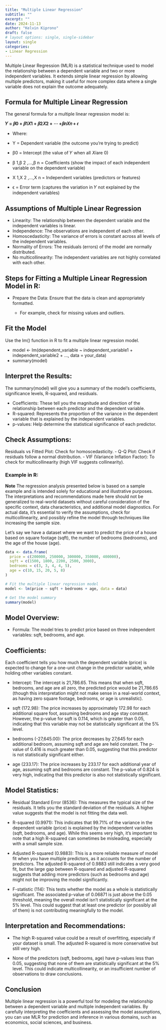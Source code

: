 ```yaml
---
title: "Multiple Linear Regression"
subtitle: ""
excerpt: ""
date: 2024-11-13
author: "Kelvin Kiprono"
draft: false
# layout options: single, single-sidebar
layout: single
categories:
- Linear Regression
---
```


Multiple Linear Regression (MLR) is a statistical technique used to model the relationship between a dependent variable and two or more independent variables. It extends simple linear regression by allowing multiple predictors, making it useful for more complex data where a single variable does not explain the outcome adequately.

## Formula for Multiple Linear Regression

The general formula for a multiple linear regression model is:

**𝑌 = 𝛽0 + 𝛽1𝑋1 + 𝛽2𝑋2 + ⋯ +𝛽𝑛𝑋𝑛 + 𝜖**

 - Where:

 - Y = Dependent variable (the outcome you're trying to predict)
 - β0 = Intercept (the value of 𝑌 when all 𝑋𝑖are 0)
 - β 1,β 2 ,…,β n = Coefficients (show the impact of each independent variable on the dependent variable)
 - X 1,X 2 ,…,X n = Independent variables (predictors or features)
 - ϵ = Error term (captures the variation in 𝑌 not explained by the independent variables)
 
## Assumptions of Multiple Linear Regression  

- Linearity: The relationship between the dependent variable and the independent variables is linear.
- Independence: The observations are independent of each other.
- Homoscedasticity: The variance of errors is constant across all levels of the independent variables.
- Normality of Errors: The residuals (errors) of the model are normally distributed.
- No multicollinearity: The independent variables are not highly correlated with each other.

## Steps for Fitting a Multiple Linear Regression Model in R:

- Prepare the Data: Ensure that the data is clean and appropriately formatted.

   - For example, check for missing values and outliers.
   
## Fit the Model 

Use the lm() function in R to fit a multiple linear regression model.

- model <- lm(dependent_variable ~ independent_variable1 + independent_variable2 + ..., data = your_data)
- summary(model)

## Interpret the Results: 

The summary(model) will give you a summary of the model's coefficients, significance levels, R-squared, and residuals.

- Coefficients: These tell you the magnitude and direction of the relationship between each predictor and the dependent variable.
- R-squared: Represents the proportion of the variance in the dependent variable that is explained by the independent variables.
- p-values: Help determine the statistical significance of each predictor.

## Check Assumptions:

Residuals vs Fitted Plot: Check for homoscedasticity.
- Q-Q Plot: Check if residuals follow a normal distribution.
- VIF (Variance Inflation Factor): To check for multicollinearity (high VIF suggests collinearity).

### Example in R:
**Note**
The regression analysis presented below is based on a sample example and is intended solely for educational and illustrative purposes. The interpretations and recommendations made here should not be generalized to real-world datasets without careful consideration of the specific context, data characteristics, and additional model diagnostics. For actual data, it's essential to verify the assumptions, check for multicollinearity, and possibly refine the model through techniques like increasing the sample size.

Let’s say we have a dataset where we want to predict the price of a house based on square footage (sqft), the number of bedrooms (bedrooms), and the age of the house (age).

```r
data <- data.frame(
  price = c(200000, 250000, 300000, 350000, 400000),
  sqft = c(1500, 1800, 2200, 2500, 3000),
  bedrooms = c(3, 3, 4, 4, 5),
  age = c(10, 15, 20, 5, 8)
)
```
```r
# Fit the multiple linear regression model
model <- lm(price ~ sqft + bedrooms + age, data = data)

```

```r
# Get the model summary
summary(model)
```
## Model Overview:

- Formula: The model tries to predict price based on three independent variables: sqft, bedrooms, and age.

## Coefficients:

Each coefficient tells you how much the dependent variable (price) is expected to change for a one-unit change in the predictor variable, while holding other variables constant.

- Intercept: The intercept is 21,786.65. This means that when sqft, bedrooms, and age are all zero, the predicted price would be 21,786.65 (though this interpretation might not make sense in a real-world context, as having zero square footage, bedrooms, or age is unrealistic).

- sqft (172.98): The price increases by approximately 172.98 for each additional square foot, assuming bedrooms and age stay constant. However, the p-value for sqft is 0.114, which is greater than 0.05, indicating that this variable may not be statistically significant at the 5% level.

- bedrooms (-27,645.00): The price decreases by 27,645 for each additional bedroom, assuming sqft and age are held constant. The p-value of 0.416 is much greater than 0.05, suggesting that this predictor is not statistically significant either.

- age (233.17): The price increases by 233.17 for each additional year of age, assuming sqft and bedrooms are constant. The p-value of 0.824 is very high, indicating that this predictor is also not statistically significant.

## Model Statistics:

- Residual Standard Error (8536): This measures the typical size of the residuals. It tells you the standard deviation of the residuals. A higher value suggests that the model is not fitting the data well.

- R-squared (0.9971): This indicates that 99.71% of the variance in the dependent variable (price) is explained by the independent variables (sqft, bedrooms, and age). While this seems very high, it's important to note that a high R-squared can sometimes be misleading, especially with a small sample size.

- Adjusted R-squared (0.9883): This is a more reliable measure of model fit when you have multiple predictors, as it accounts for the number of predictors. The adjusted R-squared of 0.9883 still indicates a very good fit, but the large gap between R-squared and adjusted R-squared suggests that adding more predictors (such as bedrooms and age) might not be improving the model significantly.

- F-statistic (114): This tests whether the model as a whole is statistically significant. The associated p-value of 0.06871 is just above the 0.05 threshold, meaning the overall model isn't statistically significant at the 5% level. This could suggest that at least one predictor (or possibly all of them) is not contributing meaningfully to the model.

## Interpretation and Recommendations:

- The high R-squared value could be a result of overfitting, especially if your dataset is small. The adjusted R-squared is more conservative but still very high.

- None of the predictors (sqft, bedrooms, age) have p-values less than 0.05, suggesting that none of them are statistically significant at the 5% level. This could indicate multicollinearity, or an insufficient number of observations to draw conclusions.

## Conclusion

Multiple linear regression is a powerful tool for modeling the relationship between a dependent variable and multiple independent variables. By carefully interpreting the coefficients and assessing the model assumptions, you can use MLR for prediction and inference in various domains, such as economics, social sciences, and business.
